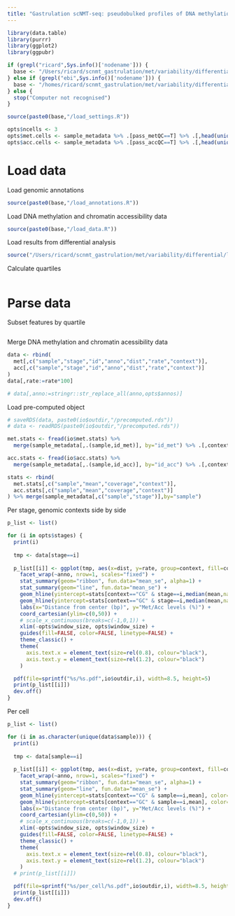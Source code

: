 ```yaml
---
title: "Gastrulation scNMT-seq: pseudobulked profiles of DNA methylation and chromatin accessibility"
---
```


```r
library(data.table)
library(purrr)
library(ggplot2)
library(ggpubr)
```

<!-- Define I/O and options -->
```r
if (grepl("ricard",Sys.info()['nodename'])) {
  base <- "/Users/ricard/scnmt_gastrulation/met/variability/differential/metacc_profiles"
} else if (grepl("ebi",Sys.info()['nodename'])) {
  base <- "/homes/ricard/scnmt_gastrulation/met/variability/differential/metacc_profiles"
} else {
  stop("Computer not recognised")
}

source(paste0(base,"/load_settings.R"))
```


<!-- (ONLY FOR TESTING) Subset cells to reduce memory burden -->
```r
opts$ncells <- 3
opts$met.cells <- sample_metadata %>% .[pass_metQC==T] %>% .[,head(unique(id_met),n=opts$ncells),by="stage_lineage"] %>% .$V1
opts$acc.cells <- sample_metadata %>% .[pass_accQC==T] %>% .[,head(unique(id_acc),n=opts$ncells),by="stage_lineage"] %>% .$V1
```

# Load data

Load genomic annotations
```r
source(paste0(base,"/load_annotations.R"))
```

Load DNA methylation and chromatin accessibility data
```r
source(paste0(base,"/load_data.R"))
```

Load results from differential analysis
```r
source("/Users/ricard/scnmt_gastrulation/met/variability/differential/load_differential_results.R")
```

Calculate quartiles
```r

```


# Parse data

Subset features by quartile
```r

```

Merge DNA methylation and chromatin acessibility data
```r
data <- rbind(
  met[,c("sample","stage","id","anno","dist","rate","context")],
  acc[,c("sample","stage","id","anno","dist","rate","context")]
)
data[,rate:=rate*100]
```

<!-- Rename genomic contexts -->
```r
# data[,anno:=stringr::str_replace_all(anno,opts$annos)]
```

Load pre-computed object
```r
# saveRDS(data, paste0(io$outdir,"/precomputed.rds"))
# data <- readRDS(paste0(io$outdir,"/precomputed.rds"))
```

<!-- Load genome-wide global methylation and accessibility rates -->
```r
met.stats <- fread(io$met.stats) %>%
  merge(sample_metadata[,.(sample,id_met)], by="id_met") %>% .[,context:="CG"]

acc.stats <- fread(io$acc.stats) %>%
  merge(sample_metadata[,.(sample,id_acc)], by="id_acc") %>% .[,context:="GC"]

stats <- rbind(
  met.stats[,c("sample","mean","coverage","context")],
  acc.stats[,c("sample","mean","coverage","context")]
) %>% merge(sample_metadata[,c("sample","stage")],by="sample")
```


<!-- Plot joint methylation and accessibility profiles -->

Per stage, genomic contexts side by side
```r
p_list <- list()

for (i in opts$stages) {
  print(i)
  
  tmp <- data[stage==i]
  
  p_list[[i]] <- ggplot(tmp, aes(x=dist, y=rate, group=context, fill=context, color=context)) +
    facet_wrap(~anno, nrow=1, scales="fixed") +
    stat_summary(geom="ribbon", fun.data="mean_se", alpha=1) +
    stat_summary(geom="line", fun.data="mean_se") +
    geom_hline(yintercept=stats[context=="CG" & stage==i,median(mean,na.rm=T)], color="#F37A71", linetype="dashed", alpha=0.75, size=0.75) +
    geom_hline(yintercept=stats[context=="GC" & stage==i,median(mean,na.rm=T)], color="#00BFC4", linetype="dashed", alpha=0.75, size=0.75) +
    labs(x="Distance from center (bp)", y="Met/Acc levels (%)") +
    coord_cartesian(ylim=c(0,50)) +
    # scale_x_continuous(breaks=c(-1,0,1)) +
    xlim(-opts$window_size, opts$window_size) +
    guides(fill=FALSE, color=FALSE, linetype=FALSE) +
    theme_classic() +
    theme(
      axis.text.x = element_text(size=rel(0.8), colour="black"),
      axis.text.y = element_text(size=rel(1.2), colour="black")
    )

  pdf(file=sprintf("%s/%s.pdf",io$outdir,i), width=8.5, height=5)
  print(p_list[[i]])
  dev.off()
}
```


Per cell
```r
p_list <- list()

for (i in as.character(unique(data$sample))) {
  print(i)
  
  tmp <- data[sample==i]
  
  p_list[[i]] <- ggplot(tmp, aes(x=dist, y=rate, group=context, fill=context, color=context)) +
    facet_wrap(~anno, nrow=1, scales="fixed") +
    stat_summary(geom="ribbon", fun.data="mean_se", alpha=1) +
    stat_summary(geom="line", fun.data="mean_se") +
    geom_hline(yintercept=stats[context=="CG" & sample==i,mean], color="#F37A71", linetype="dashed", alpha=0.75, size=0.75) +
    geom_hline(yintercept=stats[context=="GC" & sample==i,mean], color="#00BFC4", linetype="dashed", alpha=0.75, size=0.75) +
    labs(x="Distance from center (bp)", y="Met/Acc levels (%)") +
    coord_cartesian(ylim=c(0,50)) +
    # scale_x_continuous(breaks=c(-1,0,1)) +
    xlim(-opts$window_size, opts$window_size) +
    guides(fill=FALSE, color=FALSE, linetype=FALSE) +
    theme_classic() +
    theme(
      axis.text.x = element_text(size=rel(0.8), colour="black"),
      axis.text.y = element_text(size=rel(1.2), colour="black")
    )
  # print(p_list[[i]])

  pdf(file=sprintf("%s/per_cell/%s.pdf",io$outdir,i), width=8.5, height=5)
  print(p_list[[i]])
  dev.off()
}
```
